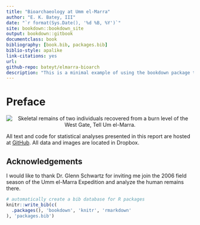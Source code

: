```yaml
--- 
title: "Bioarchaeology at Umm el-Marra"
author: "E. K. Batey, III"
date: "`r format(Sys.Date(), '%d %B, %Y')`"
site: bookdown::bookdown_site
output: bookdown::gitbook
documentclass: book
bibliography: [book.bib, packages.bib]
biblio-style: apalike
link-citations: yes
url: 
github-repo: bateyt/elmarra-bioarch
description: "This is a minimal example of using the bookdown package to write a book. The output format for this example is bookdown::gitbook."
---
```


# Preface {-}

<CENTER>
<img src="https://previews.dropbox.com/p/thumb/AAS4R1F2gDTGtc4XZhFEMrbJ4drWSt5kBzJuhbVyOrAuNUu5ZIn9HbP286u1MZR7gpdjQQvdUr9aK0MVJ58b0fqX0y2IdQHJwkbq1jTZm79LF5H-n_jlXsvqXKvoHisaP9KWDq7o7nVB6TMUUI6he-1uHSmbaXlwFO2frC8o3u1nw6JzpzXA3bFB-uSrPhCPD55zgTenuczEtB2kDA3uv7Ox2wCW1awJAezCdKtMS9_SyA/p.jpeg?size=1280x960&size_mode=3" alt="Skeletal remains of two individuals recovered from a burn level of the West Gate, Tell Um el-Marra." />
</CENTER>

All text and code for statistical analyses presented in this report are hosted at [GitHub](https://www.github.com/bateyt/elmarra-bioarch). All data and images are located in Dropbox. 

## Acknowledgements {-}

I would like to thank Dr. Glenn Schwartz for inviting me join the 2006 field season of the Umm el-Marra Expedition and analyze the human remains there.

```r
# automatically create a bib database for R packages
knitr::write_bib(c(
  .packages(), 'bookdown', 'knitr', 'rmarkdown'
), 'packages.bib')
```
